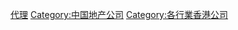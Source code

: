 {{Commons category|Real estate agents in Hong Kong}}

[[Category:香港地產|代理]]
[[Category:中国地产公司|Category:中国地产公司]]
[[Category:各行業香港公司|Category:各行業香港公司]]